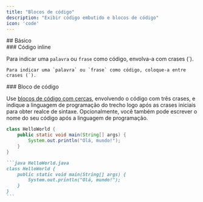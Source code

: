 ```yaml
---
title: "Blocos de código"
description: "Exibir código embutido e blocos de código"
icon: 'code'
---
```


<div id="basic">
  ## Básico
</div>

<div id="inline-code">
  ### Código inline
</div>

Para indicar uma `palavra` ou `frase` como código, envolva-a com crases (`).

```
Para indicar uma `palavra` ou `frase` como código, coloque-a entre crases (`).
```


<div id="code-block">
  ### Bloco de código
</div>

Use [blocos de código com cercas](https://www.markdownguide.org/extended-syntax/#fenced-code-blocks), envolvendo o código com três crases, e indique a linguagem de programação do trecho logo após as crases iniciais para obter realce de sintaxe. Opcionalmente, você também pode escrever o nome do seu código após a linguagem de programação.

```java HelloWorld.java
class HelloWorld {
    public static void main(String[] args) {
        System.out.println("Olá, mundo!");
    }
}
```

````md
```java HelloWorld.java
class HelloWorld {
    public static void main(String[] args) {
        System.out.println("Olá, mundo!");
    }
}
```
````
